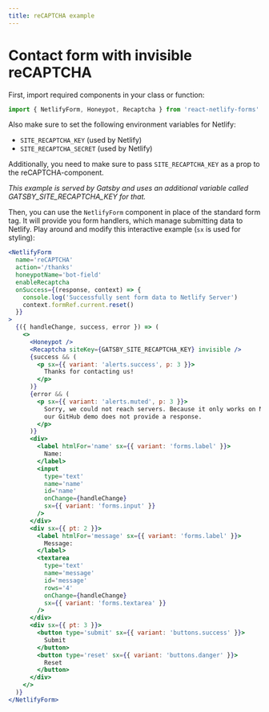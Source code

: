 ```yaml
---
title: reCAPTCHA example
---
```


# Contact form with invisible reCAPTCHA

First, import required components in your class or function:

```js
import { NetlifyForm, Honeypot, Recaptcha } from 'react-netlify-forms'
```

Also make sure to set the following environment variables for Netlify:

- `SITE_RECAPTCHA_KEY` (used by Netlify)
- `SITE_RECAPTCHA_SECRET` (used by Netlify)

Additionally, you need to make sure to pass `SITE_RECAPTCHA_KEY` as a prop to the reCAPTCHA-component.

_This example is served by Gatsby and uses an additional variable called GATSBY_SITE_RECAPTCHA_KEY for that._

Then, you can use the `NetlifyForm` component in place of the standard form tag. It will provide you form handlers, which manage submitting data to Netlify. Play around and modify this interactive example (`sx` is used for styling):

```jsx live
<NetlifyForm
  name='reCAPTCHA'
  action='/thanks'
  honeypotName='bot-field'
  enableRecaptcha
  onSuccess={(response, context) => {
    console.log('Successfully sent form data to Netlify Server')
    context.formRef.current.reset()
  }}
>
  {({ handleChange, success, error }) => (
    <>
      <Honeypot />
      <Recaptcha siteKey={GATSBY_SITE_RECAPTCHA_KEY} invisible />
      {success && (
        <p sx={{ variant: 'alerts.success', p: 3 }}>
          Thanks for contacting us!
        </p>
      )}
      {error && (
        <p sx={{ variant: 'alerts.muted', p: 3 }}>
          Sorry, we could not reach servers. Because it only works on Netlify,
          our GitHub demo does not provide a response.
        </p>
      )}
      <div>
        <label htmlFor='name' sx={{ variant: 'forms.label' }}>
          Name:
        </label>
        <input
          type='text'
          name='name'
          id='name'
          onChange={handleChange}
          sx={{ variant: 'forms.input' }}
        />
      </div>
      <div sx={{ pt: 2 }}>
        <label htmlFor='message' sx={{ variant: 'forms.label' }}>
          Message:
        </label>
        <textarea
          type='text'
          name='message'
          id='message'
          rows='4'
          onChange={handleChange}
          sx={{ variant: 'forms.textarea' }}
        />
      </div>
      <div sx={{ pt: 3 }}>
        <button type='submit' sx={{ variant: 'buttons.success' }}>
          Submit
        </button>
        <button type='reset' sx={{ variant: 'buttons.danger' }}>
          Reset
        </button>
      </div>
    </>
  )}
</NetlifyForm>
```
